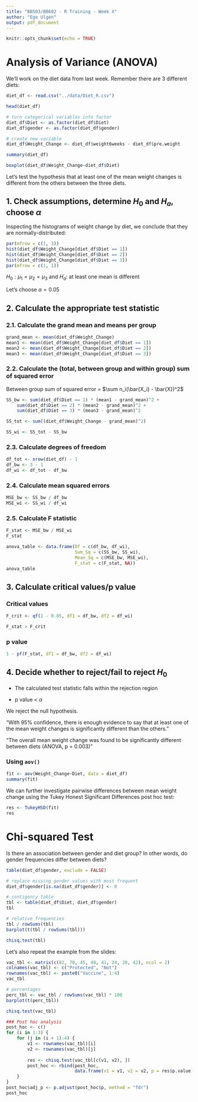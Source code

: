 ```yaml
---
title: "BB503/BB602 - R Training - Week X"
author: "Ege Ulgen"
output: pdf_document
---
```


```r
knitr::opts_chunk$set(echo = TRUE)
```

# Analysis of Variance (ANOVA)

We'll work on the diet data from last week. Remember there are 3 different diets:

```r
diet_df <- read.csv("../data/Diet_R.csv")

head(diet_df)

# turn categorical variables into factor
diet_df$Diet <- as.factor(diet_df$Diet)
diet_df$gender <- as.factor(diet_df$gender)

# create new variable
diet_df$Weight_Change <- diet_df$weight6weeks - diet_df$pre.weight

summary(diet_df)

boxplot(diet_df$Weight_Change~diet_df$Diet)
```

Let's test the hypothesis that at least one of the mean weight changes is different from the others between the three diets.

## 1. Check assumptions, determine $H_0$ and $H_a$, choose $\alpha$

Inspecting the histograms of weight change by diet, we conclude that they are normally-distributed:

```r
par(mfrow = c(1, 3))
hist(diet_df$Weight_Change[diet_df$Diet == 1])
hist(diet_df$Weight_Change[diet_df$Diet == 2])
hist(diet_df$Weight_Change[diet_df$Diet == 3])
par(mfrow = c(1, 1))
```

$H_0: \mu_1 = \mu_2 = \mu_3$ and $H_a:$ at least one mean is different

Let's choose $\alpha=0.05$

## 2. Calculate the appropriate test statistic

### 2.1. Calculate the grand mean and means per group

```r
grand_mean <- mean(diet_df$Weight_Change)
mean1 <- mean(diet_df$Weight_Change[diet_df$Diet == 1])
mean2 <- mean(diet_df$Weight_Change[diet_df$Diet == 2])
mean3 <- mean(diet_df$Weight_Change[diet_df$Diet == 3])
```

### 2.2. Calculate the (total, between group and within group) sum of squared error

Between group sum of squared error = $\sum n_i(\bar{X_i} - \bar{X})^2$

```r

SS_bw <- sum(diet_df$Diet == 1) * (mean1 - grand_mean)^2 + 
    sum(diet_df$Diet == 2) * (mean2 - grand_mean)^2 +
    sum(diet_df$Diet == 3) * (mean3 - grand_mean)^2

SS_tot <- sum((diet_df$Weight_Change - grand_mean)^2) 

SS_wi <- SS_tot - SS_bw
```

### 2.3. Calculate degrees of freedom

```r
df_tot <- nrow(diet_df) - 1
df_bw <- 3 - 1
df_wi <- df_tot - df_bw
```

### 2.4. Calculate mean squared errors

```r
MSE_bw <- SS_bw / df_bw
MSE_wi <- SS_wi / df_wi
```

### 2.5. Calculate F statistic

```r
F_stat <- MSE_bw / MSE_wi
F_stat
```

```r
anova_table <- data.frame(Df = c(df_bw, df_wi), 
                          Sum_Sq = c(SS_bw, SS_wi),
                          Mean_Sq = c(MSE_bw, MSE_wi),
                          F_stat = c(F_stat, NA))
anova_table
```

## 3. Calculate critical values/p value

### Critical values

```r
F_crit <- qf(1 - 0.05, df1 = df_bw, df2 = df_wi)

F_stat > F_crit
```

### p value

```r
1 - pf(F_stat, df1 = df_bw, df2 = df_wi)
```

## 4. Decide whether to reject/fail to reject $H_0$

-   The calculated test statistic falls within the rejection region

-   p value \< $\alpha$

We reject the null hypothesis.

"With 95% confidence, there is enough evidence to say that at least one of the mean weight changes is significantly different than the others."

"The overall mean weight change was found to be significantly different between diets (ANOVA, p = 0.003)"

### Using `aov()`

```r
fit <- aov(Weight_Change~Diet, data = diet_df)
summary(fit)
```

We can further investigate pairwise differences between mean weight change using the Tukey Honest Significant Differences post hoc test:

```r
res <- TukeyHSD(fit)
res
```

# Chi-squared Test

Is there an association between gender and diet group? In other words, do gender frequencies differ between diets?

```r
table(diet_df$gender, exclude = FALSE)

# replace missing gender values with most frequent
diet_df$gender[is.na(diet_df$gender)] <- 0

# contigency table
tbl <- table(diet_df$Diet, diet_df$gender)
tbl

# relative frequencies
tbl / rowSums(tbl)
barplot(t(tbl / rowSums(tbl)))

chisq.test(tbl)
```

Let's also repeat the example from the slides:

```r
vac_tbl <- matrix(c(82, 70, 45, 48, 41, 24, 20, 42), ncol = 2)
colnames(vac_tbl) <- c("Protected", "Not")
rownames(vac_tbl) <- paste0("Vaccine", 1:4)
vac_tbl

# percentages
perc_tbl <- vac_tbl / rowSums(vac_tbl) * 100
barplot(t(perc_tbl))

chisq.test(vac_tbl)

### Post hoc analysis
post_hoc <- c()
for (i in 1:3) {
    for (j in (i + 1):4) {
        v1 <- rownames(vac_tbl)[i]
        v2 <- rownames(vac_tbl)[j]
        
        res <- chisq.test(vac_tbl[c(v1, v2), ])
        post_hoc <- rbind(post_hoc,
                          data.frame(v1 = v1, v2 = v2, p = res$p.value))
    }
}
post_hoc$adj_p <- p.adjust(post_hoc$p, method = "fdr")
post_hoc
```
